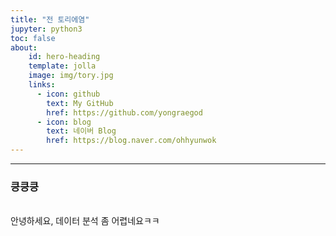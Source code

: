 ```yaml
---
title: "전 토리에염"
jupyter: python3
toc: false
about:
    id: hero-heading
    template: jolla
    image: img/tory.jpg
    links: 
      - icon: github
        text: My GitHub
        href: https://github.com/yongraegod
      - icon: blog
        text: 네이버 Blog
        href: https://blog.naver.com/ohhyunwok
---
```

---
### 킁킁킁
</br>
안녕하세요, 데이터 분석 좀 어렵네요ㅋㅋ

